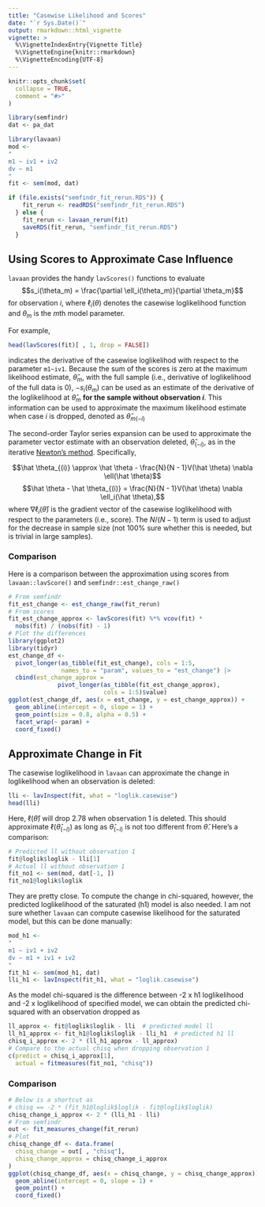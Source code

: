 ```yaml
---
title: "Casewise Likelihood and Scores"
date: "`r Sys.Date()`"
output: rmarkdown::html_vignette
vignette: >
  %\VignetteIndexEntry{Vignette Title}
  %\VignetteEngine{knitr::rmarkdown}
  %\VignetteEncoding{UTF-8}
---
```


```r
knitr::opts_chunk$set(
  collapse = TRUE,
  comment = "#>"
)
```

```r
library(semfindr)
dat <- pa_dat
```

```r
library(lavaan)
mod <-
"
m1 ~ iv1 + iv2
dv ~ m1
"
fit <- sem(mod, dat)
```

```r
if (file.exists("semfindr_fit_rerun.RDS")) {
    fit_rerun <- readRDS("semfindr_fit_rerun.RDS")
  } else {
    fit_rerun <- lavaan_rerun(fit)
    saveRDS(fit_rerun, "semfindr_fit_rerun.RDS")
  }
```

## Using Scores to Approximate Case Influence

`lavaan` provides the handy `lavScores()` functions to evaluate
$$s_i(\theta_m) = \frac{\partial \ell_i(\theta_m)}{\partial \theta_m}$$
for observation $i$, where $\ell_i(\theta)$ denotes the casewise loglikelihood function and $\theta_m$ is the $m$th model parameter.

For example, 

```r
head(lavScores(fit)[ , 1, drop = FALSE])
```

indicates the derivative of the casewise loglikelihod with respect to the parameter `m1~iv1`. Because the sum of the scores is zero at the maximum likelihood estimate, $\hat \theta_m$, with the full sample (i.e., derivative of loglikelihood of the full data is 0), $- s_i(\theta_m)$ can be used as an estimate of the derivative of the loglikelihood at $\hat \theta_m$ **for the sample without observation $i$**. This information can be used to approximate the maximum likelihood estimate when case $i$ is dropped, denoted as $\hat \theta_{m(-i)}$

The second-order Taylor series expansion can be used to approximate the parameter vector estimate with an observation deleted, $\hat \theta_{(-i)}$, as in the iterative [Newton's method](https://en.wikipedia.org/wiki/Newton%27s_method_in_optimization). Specifically, 

$$\hat \theta_{(i)} \approx \hat \theta - \frac{N}{N - 1}V(\hat \theta) \nabla \ell(\hat \theta)$$
$$\hat \theta - \hat \theta_{(i)} = \frac{N}{N - 1}V(\hat \theta) \nabla \ell_i(\hat \theta),$$
where $\nabla \ell_i(\hat \theta)$ is the gradient vector of the casewise loglikelihood with respect to the parameters (i.e., score). The $N / (N - 1)$ term is used to adjust for the decrease in sample size (not 100% sure whether this is needed, but is trivial in large samples).

### Comparison

Here is a comparison between the approximation using scores from `lavaan::lavScore()` and `semfindr::est_change_raw()`

```r
# From semfindr
fit_est_change <- est_change_raw(fit_rerun)
# From scores
fit_est_change_approx <- lavScores(fit) %*% vcov(fit) * 
  nobs(fit) / (nobs(fit) - 1)
# Plot the differences
library(ggplot2)
library(tidyr)
est_change_df <- 
  pivot_longer(as_tibble(fit_est_change), cols = 1:5,
               names_to = "param", values_to = "est_change") |>
  cbind(est_change_approx = 
              pivot_longer(as_tibble(fit_est_change_approx),
                           cols = 1:5)$value)
ggplot(est_change_df, aes(x = est_change, y = est_change_approx)) +
  geom_abline(intercept = 0, slope = 1) +
  geom_point(size = 0.8, alpha = 0.5) +
  facet_wrap(~ param) +
  coord_fixed()
```

## Approximate Change in Fit

The casewise loglikelihood in `lavaan` can approximate the change in loglikelihood when an observation is deleted:

```r
lli <- lavInspect(fit, what = "loglik.casewise")
head(lli)
```

Here, $\ell(\hat \theta)$ will drop 2.78 when observation 1 is deleted. This should approximate $\ell(\hat \theta_{(-i)})$ as long as $\hat \theta_{(-i)}$ is not too different from $\hat \theta$. Here's a comparison:

```r
# Predicted ll without observation 1
fit@loglik$loglik - lli[1]
# Actual ll without observation 1
fit_no1 <- sem(mod, dat[-1, ])
fit_no1@loglik$loglik
```

They are pretty close. To compute the change in chi-squared, however, the predicted loglikelihood of the saturated (h1) model is also needed. I am not sure whether `lavaan` can compute casewise likelihood for the saturated model, but this can be done manually:

```r
mod_h1 <-
"
m1 ~ iv1 + iv2
dv ~ m1 + iv1 + iv2
"
fit_h1 <- sem(mod_h1, dat)
lli_h1 <- lavInspect(fit_h1, what = "loglik.casewise")
```

As the model chi-squared is the difference between -2 x h1 loglikelihood and -2 x loglikelihood of specified model, we can obtain the predicted chi-squared with an observation dropped as

```r
ll_approx <- fit@loglik$loglik - lli  # predicted model ll
ll_h1_approx <- fit_h1@loglik$loglik - lli_h1  # predicted h1 ll
chisq_i_approx <- 2 * (ll_h1_approx - ll_approx)
# Compare to the actual chisq when dropping observation 1
c(predict = chisq_i_approx[1],
  actual = fitmeasures(fit_no1, "chisq"))
```

### Comparison

```r
# Below is a shortcut as
# chisq == -2 * (fit_h1@loglik$loglik - fit@loglik$loglik)
chisq_change_i_approx <- 2 * (lli_h1 - lli)
# From semfindr
out <- fit_measures_change(fit_rerun)
# Plot
chisq_change_df <- data.frame(
  chisq_change = out[ , "chisq"],
  chisq_change_approx = chisq_change_i_approx
)
ggplot(chisq_change_df, aes(x = chisq_change, y = chisq_change_approx)) +
  geom_abline(intercept = 0, slope = 1) +
  geom_point() +
  coord_fixed()
```



